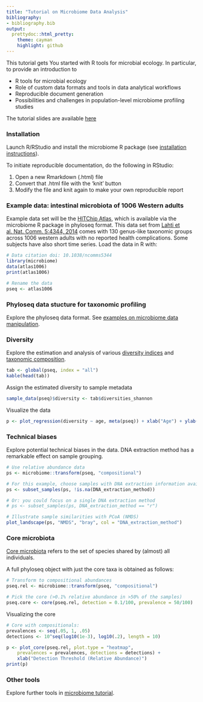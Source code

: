 ```yaml
---
title: "Tutorial on Microbiome Data Analysis"
bibliography: 
- bibliography.bib
output: 
  prettydoc::html_pretty:
    theme: cayman
    highlight: github
---
```

<!--
  %\VignetteEngine{knitr::rmarkdown}
  %\VignetteIndexEntry{microbiome tutorial - Installation}
  %\usepackage[utf8]{inputenc}
  %\VignetteEncoding{UTF-8}  
-->


This tutorial gets You started with R tools for microbial ecology. In particular, to provide an introduction to

 * R tools for microbial ecology
 * Role of custom data formats and tools in data analytical workflows
 * Reproducible document generation 
 * Possibilities and challenges in population-level microbiome profiling studies


The tutorial slides are available [here](https://github.com/antagomir/antagomir.github.io/blob/master/files/publications/slides/20170913-Leuven-Tutorial-Lahti.odp?raw=true)

### Installation

Launch R/RStudio and install the microbiome R package (see [installation instructions](http://microbiome.github.io/microbiome/Installation.html)).

To initiate reproducible documentation, do the following in RStudio:

 1. Open a new Rmarkdown (.html) file 
 1. Convert that .html file with the 'knit' button
 1. Modify the file and knit again to make your own reproducible report


### Example data: intestinal microbiota of 1006 Western adults

Example data set will be the [HITChip Atlas](Atlas.html), which is available via the microbiome R package in phyloseq format. This data set from [Lahti et al. Nat. Comm. 5:4344, 2014](http://www.nature.com/ncomms/2014/140708/ncomms5344/full/ncomms5344.html) comes with 130 genus-like taxonomic groups across 1006 western adults with no reported health complications. Some subjects have also short time series. Load the data in R with:

```r
# Data citation doi: 10.1038/ncomms5344
library(microbiome)
data(atlas1006) 
print(atlas1006)

# Rename the data
pseq <- atlas1006
```

### Phyloseq data stucture for taxonomic profiling

Explore the phyloseq data format. See [examples on microbiome data manipulation](Preprocessing.html).


### Diversity

Explore the estimation and analysis of various [diversity indices](Diversity.html) and [taxonomic composition](Composition.html).

```r
tab <- global(pseq, index = "all")
kable(head(tab))
```

Assign the estimated diversity to sample metadata
```r
sample_data(pseq)$diversity <- tab$diversities_shannon
```

Visualize the data

```r
p <- plot_regression(diversity ~ age, meta(pseq)) + xlab("Age") + ylab("Diversity")
```


### Technical biases

Explore potential technical biases in the data. DNA extraction method has a remarkable effect on sample grouping.

```r
# Use relative abundance data
ps <- microbiome::transform(pseq, "compositional")

# For this example, choose samples with DNA extraction information available
ps <- subset_samples(ps, !is.na(DNA_extraction_method))

# Or: you could focus on a single DNA extraction method
# ps <- subset_samples(ps, DNA_extraction_method == "r")

# Illustrate sample similarities with PCoA (NMDS)
plot_landscape(ps, "NMDS", "bray", col = "DNA_extraction_method")
```


### Core microbiota

[Core microbiota](Core.html) refers to the set of species shared by (almost) all individuals.


A full phyloseq object with just the core taxa is obtained as follows:

```r
# Transform to compositional abundances
pseq.rel <- microbiome::transform(pseq, "compositional")

# Pick the core (>0.1% relative abundance in >50% of the samples)
pseq.core <- core(pseq.rel, detection = 0.1/100, prevalence = 50/100)
```

Visualizing the core

```r
# Core with compositionals:
prevalences <- seq(.05, 1, .05)
detections <- 10^seq(log10(1e-3), log10(.2), length = 10)

p <- plot_core(pseq.rel, plot.type = "heatmap",
    prevalences = prevalences, detections = detections) +
    xlab("Detection Threshold (Relative Abundance)")
print(p)    
```


### Other tools

Explore further tools in [microbiome tutorial](http://microbiome.github.io/microbiome/).


